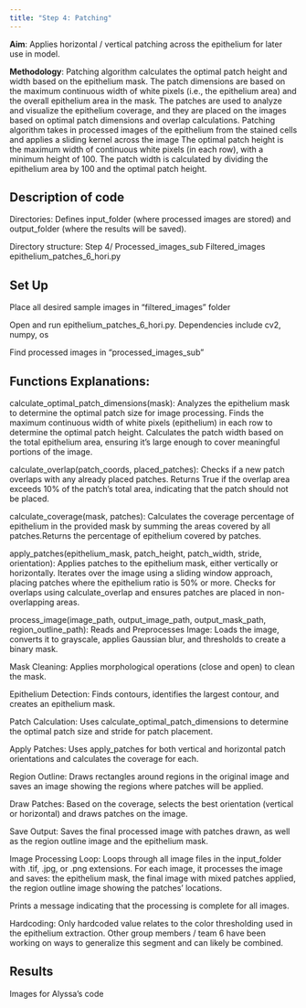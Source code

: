 ```yaml
---
title: "Step 4: Patching"
---
```




**Aim**: Applies horizontal / vertical patching across the epithelium for later use in model. 

**Methodology**: Patching algorithm calculates the optimal patch height and width based on the epithelium mask. The patch dimensions are based on the maximum continuous width of white pixels (i.e., the epithelium area) and the overall epithelium area in the mask. 
The patches are used to analyze and visualize the epithelium coverage, and they are placed on the images based on optimal patch dimensions and overlap calculations.
Patching algorithm takes in processed images of the epithelium from the stained cells and applies a sliding kernel across the image
The optimal patch height is the maximum width of continuous white pixels (in each row), with a minimum height of 100. The patch width is calculated by dividing the epithelium area by 100 and the optimal patch height.

## Description of code

Directories: Defines input_folder (where processed images are stored) and output_folder (where the results will be saved).

Directory structure: Step 4/
	Processed_images_sub
	Filtered_images
	epithelium_patches_6_hori.py

## Set Up


Place all desired sample images in “filtered_images” folder

Open and run epithelium_patches_6_hori.py. Dependencies include cv2, numpy, os

Find processed images in “processed_images_sub”



## Functions Explanations: 

calculate_optimal_patch_dimensions(mask):
Analyzes the epithelium mask to determine the optimal patch size for image processing. Finds the maximum continuous width of white pixels (epithelium) in each row to determine the optimal patch height. Calculates the patch width based on the total epithelium area, ensuring it's large enough to cover meaningful portions of the image.

calculate_overlap(patch_coords, placed_patches):
Checks if a new patch overlaps with any already placed patches. Returns True if the overlap area exceeds 10% of the patch's total area, indicating that the patch should not be placed.

calculate_coverage(mask, patches):
Calculates the coverage percentage of epithelium in the provided mask by summing the areas covered by all patches.Returns the percentage of epithelium covered by patches.

apply_patches(epithelium_mask, patch_height, patch_width, stride, orientation):
Applies patches to the epithelium mask, either vertically or horizontally. Iterates over the image using a sliding window approach, placing patches where the epithelium ratio is 50% or more. Checks for overlaps using calculate_overlap and ensures patches are placed in non-overlapping areas.

process_image(image_path, output_image_path, output_mask_path, region_outline_path):
Reads and Preprocesses Image: Loads the image, converts it to grayscale, applies Gaussian blur, and thresholds to create a binary mask.

Mask Cleaning:
Applies morphological operations (close and open) to clean the mask.

Epithelium Detection:
Finds contours, identifies the largest contour, and creates an epithelium mask.

Patch Calculation:
Uses calculate_optimal_patch_dimensions to determine the optimal patch size and stride for patch placement.

Apply Patches:
Uses apply_patches for both vertical and horizontal patch orientations and calculates the coverage for each.

Region Outline:
Draws rectangles around regions in the original image and saves an image showing the regions where patches will be applied.

Draw Patches:
Based on the coverage, selects the best orientation (vertical or horizontal) and draws patches on the image.

Save Output:
Saves the final processed image with patches drawn, as well as the region outline image and the epithelium mask.

Image Processing Loop:
Loops through all image files in the input_folder with .tif, .jpg, or .png extensions. For each image, it processes the image and saves: the epithelium mask, the final image with mixed patches applied, the region outline image showing the patches' locations.

Prints a message indicating that the processing is complete for all images.


Hardcoding:
Only hardcoded value relates to the color thresholding used in the epithelium extraction. Other group members / team 6 have been working on ways to generalize this segment and can likely be combined.




## Results
Images for Alyssa's code

